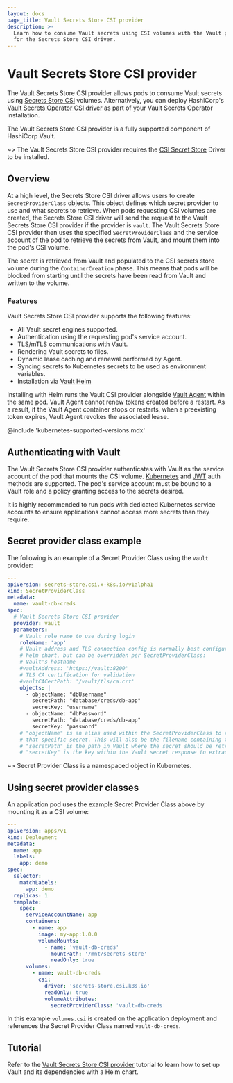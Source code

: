 ```yaml
---
layout: docs
page_title: Vault Secrets Store CSI provider
description: >-
  Learn how to consume Vault secrets using CSI volumes with the Vault provider
  for the Secrets Store CSI driver.
---
```


# Vault Secrets Store CSI provider

The Vault Secrets Store CSI provider allows pods to consume Vault secrets using
[Secrets Store CSI](https://github.com/kubernetes-sigs/secrets-store-csi-driver) volumes. 
Alternatively, you can deploy HashiCorp's
[Vault Secrets Operator CSI driver](/vault/docs/platform/k8s/vso/vso-csi) as part of your
Vault Secrets Operator installation.

The Vault Secrets Store CSI provider is a fully supported component of HashiCorp Vault.

~> The Vault Secrets Store CSI provider requires the [CSI Secret Store](https://github.com/kubernetes-sigs/secrets-store-csi-driver)
Driver to be installed.

## Overview

At a high level, the Secrets Store CSI driver allows users to create `SecretProviderClass` objects.
This object defines which secret provider to use and what secrets to retrieve. When pods requesting CSI volumes
are created, the Secrets Store CSI driver will send the request to the Vault Secrets Store CSI provider if the provider
is `vault`. The Vault Secrets Store CSI provider then uses the specified `SecretProviderClass` and the service account of the pod to retrieve
the secrets from Vault, and mount them into the pod's CSI volume.

The secret is retrieved from Vault and populated to the CSI secrets store volume during the `ContainerCreation` phase.
This means that pods will be blocked from starting until the secrets have been read from Vault and written to the volume.

### Features

Vault Secrets Store CSI provider supports the following features:

- All Vault secret engines supported.
- Authentication using the requesting pod's service account.
- TLS/mTLS communications with Vault.
- Rendering Vault secrets to files.
- Dynamic lease caching and renewal performed by Agent.
- Syncing secrets to Kubernetes secrets to be used as environment variables.
- Installation via [Vault Helm](/vault/docs/platform/k8s/helm)

<Note>

  Installing with Helm runs the Vault CSI provider alongside
  [Vault Agent](/vault/docs/deploy/kubernetes/csi) within the same pod. Vault
  Agent cannot renew tokens created before a restart. As a result, if the Vault
  Agent container stops or restarts, when a preexisting token expires, Vault
  Agent revokes the associated lease.

</Note>

@include 'kubernetes-supported-versions.mdx'

## Authenticating with Vault

The Vault Secrets Store CSI provider authenticates with Vault as the service account of the
pod that mounts the CSI volume. [Kubernetes](/vault/docs/auth/kubernetes) and
[JWT](/vault/docs/auth/jwt) auth methods are supported. The pod's service account
must be bound to a Vault role and a policy granting access to the secrets desired.

It is highly recommended to run pods with dedicated Kubernetes service accounts to
ensure applications cannot access more secrets than they require.

## Secret provider class example

The following is an example of a Secret Provider Class using the `vault` provider:

```yaml
---
apiVersion: secrets-store.csi.x-k8s.io/v1alpha1
kind: SecretProviderClass
metadata:
  name: vault-db-creds
spec:
  # Vault Secrets Store CSI provider
  provider: vault
  parameters:
    # Vault role name to use during login
    roleName: 'app'
    # Vault address and TLS connection config is normally best configured by the
    # helm chart, but can be overridden per SecretProviderClass:
    # Vault's hostname
    #vaultAddress: 'https://vault:8200'
    # TLS CA certification for validation
    #vaultCACertPath: '/vault/tls/ca.crt'
    objects: |
      - objectName: "dbUsername"
        secretPath: "database/creds/db-app"
        secretKey: "username"
      - objectName: "dbPassword"
        secretPath: "database/creds/db-app"
        secretKey: "password"
    # "objectName" is an alias used within the SecretProviderClass to reference
    # that specific secret. This will also be the filename containing the secret.
    # "secretPath" is the path in Vault where the secret should be retrieved.
    # "secretKey" is the key within the Vault secret response to extract a value from.
```

~> Secret Provider Class is a namespaced object in Kubernetes.

## Using secret provider classes

An application pod uses the example Secret Provider Class above by mounting it as a CSI volume:

```yaml
---
apiVersion: apps/v1
kind: Deployment
metadata:
  name: app
  labels:
    app: demo
spec:
  selector:
    matchLabels:
      app: demo
  replicas: 1
  template:
    spec:
      serviceAccountName: app
      containers:
        - name: app
          image: my-app:1.0.0
          volumeMounts:
            - name: 'vault-db-creds'
              mountPath: '/mnt/secrets-store'
              readOnly: true
      volumes:
        - name: vault-db-creds
          csi:
            driver: 'secrets-store.csi.k8s.io'
            readOnly: true
            volumeAttributes:
              secretProviderClass: 'vault-db-creds'
```

In this example `volumes.csi` is created on the application deployment and references
the Secret Provider Class named `vault-db-creds`.

## Tutorial

Refer to the [Vault Secrets Store CSI provider](/vault/tutorials/kubernetes/kubernetes-secret-store-driver)
tutorial to learn how to set up Vault and its dependencies with a Helm chart.
